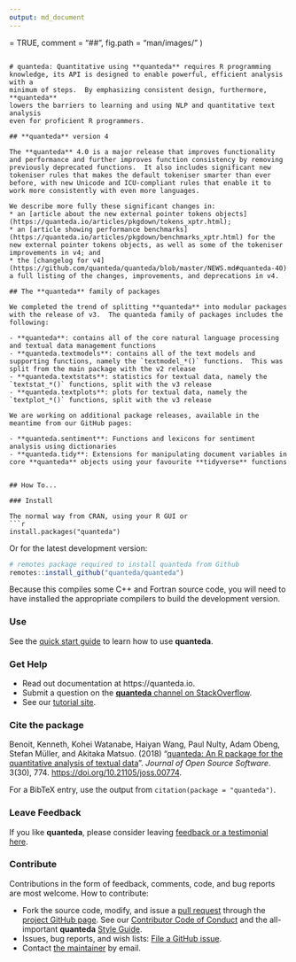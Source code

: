 ```yaml
---
output: md_document
---
```


= TRUE,
  comment = "##",
  fig.path = "man/images/"
)
```

# quanteda: Quantitative using **quanteda** requires R programming
knowledge, its API is designed to enable powerful, efficient analysis with a
minimum of steps.  By emphasizing consistent design, furthermore, **quanteda**
lowers the barriers to learning and using NLP and quantitative text analysis
even for proficient R programmers.

## **quanteda** version 4

The **quanteda** 4.0 is a major release that improves functionality and performance and further improves function consistency by removing previously deprecated functions.  It also includes significant new tokeniser rules that makes the default tokeniser smarter than ever before, with new Unicode and ICU-compliant rules that enable it to work more consistently with even more languages.

We describe more fully these significant changes in:
* an [article about the new external pointer tokens objects](https://quanteda.io/articles/pkgdown/tokens_xptr.html);
* an [article showing performance benchmarks](https://quanteda.io/articles/pkgdown/benchmarks_xptr.html) for the new external pointer tokens objects, as well as some of the tokeniser improvements in v4; and
* the [changelog for v4](https://github.com/quanteda/quanteda/blob/master/NEWS.md#quanteda-40) a full listing of the changes, improvements, and deprecations in v4.

## The **quanteda** family of packages

We completed the trend of splitting **quanteda** into modular packages with the release of v3.  The quanteda family of packages includes the following:

- **quanteda**: contains all of the core natural language processing and textual data management functions
- **quanteda.textmodels**: contains all of the text models and supporting functions, namely the `textmodel_*()` functions.  This was split from the main package with the v2 release
- **quanteda.textstats**: statistics for textual data, namely the `textstat_*()` functions, split with the v3 release
- **quanteda.textplots**: plots for textual data, namely the `textplot_*()` functions, split with the v3 release

We are working on additional package releases, available in the meantime from our GitHub pages:

- **quanteda.sentiment**: Functions and lexicons for sentiment analysis using dictionaries
- **quanteda.tidy**: Extensions for manipulating document variables in core **quanteda** objects using your favourite **tidyverse** functions


## How To...

### Install

The normal way from CRAN, using your R GUI or 
```r
install.packages("quanteda") 
```

Or for the latest development version:
```r
# remotes package required to install quanteda from Github 
remotes::install_github("quanteda/quanteda") 
```

Because this compiles some C++ and Fortran source code, you will need to have installed the appropriate compilers to build the development version.

### Use

See the [quick start guide](https://quanteda.io/articles/pkgdown/quickstart.html) to learn how to use **quanteda**.

### Get Help

*  Read out documentation at https://quanteda.io.
*  Submit a question on the [**quanteda** channel on StackOverflow](https://stackoverflow.com/questions/tagged/quanteda).
*  See our [tutorial site](https://tutorials.quanteda.io/).

### Cite the package

Benoit, Kenneth, Kohei Watanabe, Haiyan Wang, Paul Nulty, Adam Obeng, Stefan Müller, and Akitaka Matsuo.  (2018) "[quanteda: An R package for the quantitative analysis of textual data](https://www.theoj.org/joss-papers/joss.00774/10.21105.joss.00774.pdf)".  _Journal of Open Source Software_.  3(30), 774. [https://doi.org/10.21105/joss.00774](https://doi.org/10.21105/joss.00774).

For a BibTeX entry, use the output from `citation(package = "quanteda")`.

### Leave Feedback

If you like **quanteda**, please consider leaving [feedback or a testimonial here](https://github.com/quanteda/quanteda/issues/461).

### Contribute

Contributions in the form of feedback, comments, code, and bug reports are most welcome.  How to contribute:

*  Fork the source code, modify, and issue a [pull request](https://help.github.com/articles/creating-a-pull-request-from-a-fork/) through the [project GitHub page](https://github.com/quanteda/quanteda).  See our [Contributor Code of Conduct](https://github.com/quanteda/quanteda/blob/master/CONDUCT.md) and the all-important **quanteda** [Style Guide](https://github.com/quanteda/quanteda/wiki/Style-guide).
*  Issues, bug reports, and wish lists: [File a GitHub issue](https://github.com/quanteda/quanteda/issues).
*  Contact [the maintainer](mailto:kbenoit@lse.ac.uk) by email.
